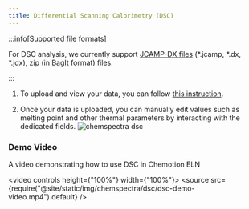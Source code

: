 ```yaml
---
title: Differential Scanning Calorimetry (DSC)
---
```


:::info[Supported file formats]

For DSC analysis, we currently support [JCAMP-DX files](https://iupac.org/what-we-do/digital-standards/jcamp-dx/) (\*.jcamp, \*.dx, \*.jdx), zip (in [BagIt](https://en.wikipedia.org/wiki/BagIt) format) files.

:::

1. To upload and view your data, you can follow [this instruction](../chemspectra#using-chemspectra).

2. Once your data is uploaded, you can manually edit values such as melting point and other thermal parameters by interacting with the dedicated fields.
   ![chemspectra dsc](/img/chemspectra/dsc/chemspectra_dsc.png)

### Demo Video

A video demonstrating how to use DSC in Chemotion ELN

<video controls height={"100%"} width={"100%"}>
  <source
    src={require("@site/static/img/chemspectra/dsc/dsc-demo-video.mp4").default}
  />
</video>
